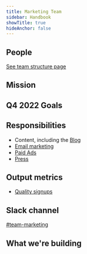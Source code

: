 ```yaml
---
title: Marketing Team
sidebar: Handbook
showTitle: true
hideAnchor: false
---
```


## People

[See team structure page](/handbook/small-teams/team-structure)

## Mission

<Mission />

## Q4 2022 Goals

<Objectives />

## Responsibilities
- Content, including the [Blog](/handbook/growth/marketing/blog)
- [Email marketing](/handbook/growth/marketing/newsletter)
- [Paid Ads](/handbook/growth/marketing/paid)
- [Press](/handbook/growth/marketing/press)

## Output metrics

* [Quality signups](https://app.posthog.com/insights/ujGv0WqI?events=%5B%5D&actions=%5B%7B%22id%22%3A%2212308%22%2C%22math%22%3A%22dau%22%2C%22name%22%3A%22High%20quality%20sign%20ups%22%2C%22type%22%3A%22actions%22%2C%22order%22%3A0%7D%5D&display=ActionsLineGraph&insight=TRENDS&interval=week&date_from=-90d&new_entity=%5B%5D&properties=%5B%7B%22key%22%3A%22is_organization_first_user%22%2C%22type%22%3A%22event%22%2C%22value%22%3A%5B%22true%22%5D%2C%22operator%22%3A%22exact%22%7D%2C%7B%22key%22%3A%22hubspot_score%22%2C%22type%22%3A%22person%22%2C%22value%22%3A%2270%22%2C%22operator%22%3A%22gt%22%7D%5D&breakdown_type&filter_test_accounts=true#fromDashboard=20464)

## Slack channel

[#team-marketing](https://posthog.slack.com/messages/team-marketing)

## What we're building

<TeamRoadmap />